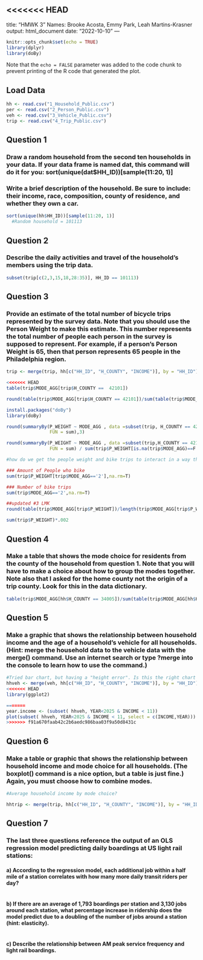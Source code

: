 <<<<<<< HEAD
---
title: "HMWK 3"
Names: Brooke Acosta, Emmy Park, Leah Martins-Krasner
output: html_document
date: "2022-10-10"
---

```r
knitr::opts_chunk$set(echo = TRUE)
library(dplyr)
library(doBy)
```

Note that the `echo = FALSE` parameter was added to the code chunk to prevent printing of the R code that generated the plot.

## Load Data
```r
hh <- read.csv("1_Household_Public.csv")
per <- read.csv("2_Person_Public.csv")
veh <- read.csv("3_Vehicle_Public.csv")
trip <- read.csv("4_Trip_Public.csv")
```

## Question 1
### Draw a random household from the second ten households in your data. If your data frame is named dat, this command will do it for you: sort(unique(dat$HH_ID))[sample(11:20, 1)]
### Write a brief description of the household. Be sure to include: their income, race, composition, county of residence, and whether they own a car.

```r
sort(unique(hh$HH_ID))[sample(11:20, 1)]
  #Random household = 101113
```

## Question 2
### Describe the daily activities and travel of the household’s members using the trip data.
```r
subset(trip[c(2,3,15,18,28:35)], HH_ID == 101113)
```

## Question 3
### Provide an estimate of the total number of bicycle trips represented by the survey data. Note that you should use the Person Weight to make this estimate. This number represents the total number of people each person in the survey is supposed to represent. For example, if a person’s Person Weight is 65, then that person represents 65 people in the Philadelphia region.

```r

trip <- merge(trip, hh[c("HH_ID", "H_COUNTY", "INCOME")], by = "HH_ID")

<<<<<<< HEAD
table(trip$MODE_AGG[trip$H_COUNTY ==  42101]) 

round(table(trip$MODE_AGG[trip$H_COUNTY == 42101])/sum(table(trip$MODE_AGG[trip$H_COUNTY == 42101])), 3)

install.packages("doBy")
library(doBy)

round(summaryBy(P_WEIGHT ~ MODE_AGG , data =subset(trip, H_COUNTY == 42101), 
                FUN = sum),3) 

round(summaryBy(P_WEIGHT ~ MODE_AGG , data =subset(trip,H_COUNTY == 42101), 
                FUN = sum) / sum(trip$P_WEIGHT[is.na(trip$MODE_AGG)==F & trip$H_COUNTY == 42101]),3) 

#how do we get the people weight and bike trips to interact in a way that makes sense? Just multiplying sum of person weight of bike by number of bike trips gives >77 million

### Amount of People who bike
sum(trip$P_WEIGHT[trip$MODE_AGG=='2'],na.rm=T)

### Number of bike trips
sum(trip$MODE_AGG=='2',na.rm=T)

##updated #3 LMK
round(table(trip$MODE_AGG[trip$P_WEIGHT])/length(trip$MODE_AGG[trip$P_WEIGHT]), 3)

sum(trip$P_WEIGHT)*.002


```

## Question 4 
### Make a table that shows the mode choice for residents from the county of the household from question 1. Note that you will have to make a choice about how to group the modes together. Note also that I asked for the home county not the origin of a trip county. Look for this in the data dictionary. 
```r
table(trip$MODE_AGG[hh$H_COUNTY == 34005])/sum(table(trip$MODE_AGG[hh$H_COUNTY == 34005]))*100

```

## Question 5 
### Make a graphic that shows the relationship between household income and the age of a household’s vehicle for all households. (Hint: merge the household data to the vehicle data with the merge() command. Use an internet search or type ?merge into the console to learn how to use the command.)

```r
#Tried bar chart, but having a "height error". Is this the right chart to show this info?
hhveh <- merge(veh, hh[c("HH_ID", "H_COUNTY", "INCOME")], by = "HH_ID")
<<<<<<< HEAD
library(ggplot2)

=======
year.income <- (subset( hhveh, YEAR<2025 & INCOME < 11))
plot(subset( hhveh, YEAR<2025 & INCOME < 11, select = c(INCOME,YEAR)))
>>>>>>> f91a670faab42c2b6aedc986baa03f9a50d8431c
```

## Question 6 
### Make a table or graphic that shows the relationship between household income and mode choice for all households. (The boxplot() command is a nice option, but a table is just fine.) Again, you must choose how to combine modes.

```r
#Average household income by mode choice?

hhtrip <- merge(trip, hh[c("HH_ID", "H_COUNTY", "INCOME")], by = "HH_ID")

```

## Question 7 
### The last three questions reference the output of an OLS regression model predicting daily boardings at US light rail stations:
#### a) According to the regression model, each additional job within a half mile of a station correlates with how many more daily transit riders per day?	

```r

```

#### b) If there are an average of 1,793 boardings per station and 3,130 jobs around each station, what percentage increase in ridership does the model predict due to a doubling of the number of jobs around a station (hint: elasticity).

```r

```

#### c) Describe the relationship between AM peak service frequency and light rail boardings.

```r

```

